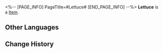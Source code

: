 <%-- [PAGE_INFO]
PageTitle=#Lettuce#
[END_PAGE_INFO] --%>
{{Item Infobox
|id          = 260013
|image       = Item Lettuce.png{{subst:void|<!--$UPLOAD:<<SpriteOutput/ItemFigures/260013.png>-<Item Lettuce.png>-<Item Icons>>-->}}
|type        = 
|invCategory = 
|rarity      = 2
|effect      = 
|description = Normal Ingredients &mdash; Fruits and vegetables that can be used for cooking dishes
|source1     = [[Farm Planting Rewards]]
}}
{{Description|The most common crop in the Membrance Maze. The scholar who took over the farmland has repeatedly emphasized to the fairies that, biologically speaking, it's actually a type of celtuce.}}
'''Lettuce''' is a [[Item]].

==Other Languages==
{{Other Languages
|en   = Lettuce
|zhs  = 生菜
|zht  = 生菜
|ja   = レタス
|ko   = 상추
|es   = Lechuga
|fr   = Laitue
|ru   = Латук
|th   = ผักกาด
|vi   = Xà Lách
|de   = Kopfsalat
|id   = Selada
|pt   = Alface
}}

==Change History==
{{Change History|3.5}}